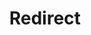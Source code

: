 ---
layout: src/layouts/Redirect.astro
title: Redirect
redirect: https://octopus.com/docs/tenants/guides/multi-tenant-saas-application
pubDate:  2023-01-01
navSearch: false
navSitemap: false
navMenu: false
---